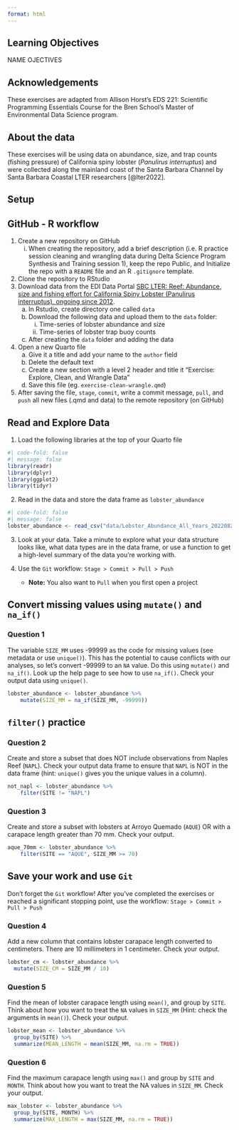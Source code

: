 ```yaml
---
format: html
---
```


## Learning Objectives {.unnumbered}

NAME OJECTIVES

::: callout-note
## Acknowledgements

These exercises are adapted from Allison Horst's EDS 221: Scientific Programming Essentials Course for the Bren School's Master of Environmental Data Science program.
:::

## About the data {.unnumbered}

These exercises will be using data on abundance, size, and trap counts (fishing pressure) of California spiny lobster (*Panulirus interruptus*) and were collected along the mainland coast of the Santa Barbara Channel by Santa Barbara Coastal LTER researchers [@lter2022].

## Setup

::: callout-tip
## GitHub - R workflow

1.  Create a new repository on GitHub
    i.  When creating the repository, add a brief description (i.e. R practice session cleaning and wrangling data during Delta Science Program Synthesis and Training session 1), keep the repo Public, and Initialize the repo with a `README` file and an R `.gitignore` template.
2.  Clone the repository to RStudio
3. Download data from the EDI Data Portal [SBC LTER: Reef: Abundance, size and fishing effort for California Spiny Lobster (Panulirus interruptus), ongoing since 2012](https://portal.edirepository.org/nis/mapbrowse?packageid=knb-lter-sbc.77.8).
    a.  In Rstudio, create directory one called `data`
    b.  Download the following data and upload them to the `data` folder:
        i.  Time-series of lobster abundance and size
        ii. Time-series of lobster trap buoy counts
    c.  After creating the `data` folder and adding the data
3.  Open a new Quarto file
    a. Give it a title and add your name to the `author` field
    b. Delete the default text
    c. Create a new section with a level 2 header and title it "Exercise: Explore, Clean, and Wrangle Data"
    d. Save this file (eg. `exercise-clean-wrangle.qmd`)
4.  After saving the file, `stage`, `commit`, write a commit message, `pull`, and `push` all new files (.qmd and data) to the remote repository (on GitHub)
:::


::: callout-tip
## Read and Explore Data

1. Load the following libraries at the top of your Quarto file

```r
#| code-fold: false
#| message: false
library(readr)
library(dplyr)
library(ggplot2)
library(tidyr)
```

2.  Read in the data and store the data frame as `lobster_abundance`

```r
#| code-fold: false
#| message: false
lobster_abundance <- read_csv("data/Lobster_Abundance_All_Years_20220829.csv")
```

3.  Look at your data. Take a minute to explore what your data structure looks like, what data types are in the data frame, or use a function to get a high-level summary of the data you're working with.

4.  Use the `Git` workflow: `Stage > Commit > Pull > Push`

    -   **Note:** You also want to `Pull` when you first open a project
:::


## Convert missing values using `mutate()` and `na_if()`

::: callout-note
### Question 1

The variable `SIZE_MM` uses -99999 as the code for missing values (see metadata or use `unique()`). This has the potential to cause conflicts with our analyses, so let's convert -99999 to an `NA` value. Do this using `mutate()` and `na_if()`. Look up the help page to see how to use `na_if()`. Check your output data using `unique()`.
:::

```r
lobster_abundance <- lobster_abundance %>% 
    mutate(SIZE_MM = na_if(SIZE_MM, -99999))
```

## `filter()` practice

::: callout-note
### Question 2

Create and store a subset that does NOT include observations from Naples Reef (`NAPL`). Check your output data frame to ensure that `NAPL` is NOT in the data frame (hint: `unique()` gives you the unique values in a column).
:::

```r
not_napl <- lobster_abundance %>% 
    filter(SITE != "NAPL")
```

::: callout-note
### Question 3

Create and store a subset with lobsters at Arroyo Quemado (`AQUE`) OR with a carapace length greater than 70 mm. Check your output.
:::

```r
aque_70mm <- lobster_abundance %>% 
    filter(SITE == "AQUE", SIZE_MM >= 70)
```

::: callout-important
## Save your work and use `Git`

Don't forget the `Git` workflow! After you've completed the exercises or reached a significant stopping point, use the workflow: `Stage > Commit > Pull > Push`
:::


### Question 4

Add a new column that contains lobster carapace length converted to centimeters. There are 10 millimeters in 1 centimeter. Check your output.

```r

lobster_cm <- lobster_abundance %>% 
  mutate(SIZE_CM = SIZE_MM / 10)
```

### Question 5

Find the mean of lobster carapace length using `mean()`, and group by `SITE`. Think about how you want to treat the `NA` values in `SIZE_MM` (Hint: check the arguments in `mean()`). Check your output.

```r
lobster_mean <- lobster_abundance %>% 
  group_by(SITE) %>% 
  summarize(MEAN_LENGTH = mean(SIZE_MM, na.rm = TRUE))
```

### Question 6

Find the maximum carapace length using `max()` and group by `SITE` and `MONTH`. Think about how you want to treat the NA values in `SIZE_MM`. Check your output.

```r

max_lobster <- lobster_abundance %>% 
  group_by(SITE, MONTH) %>% 
  summarize(MAX_LENGTH = max(SIZE_MM, na.rm = TRUE))
```
